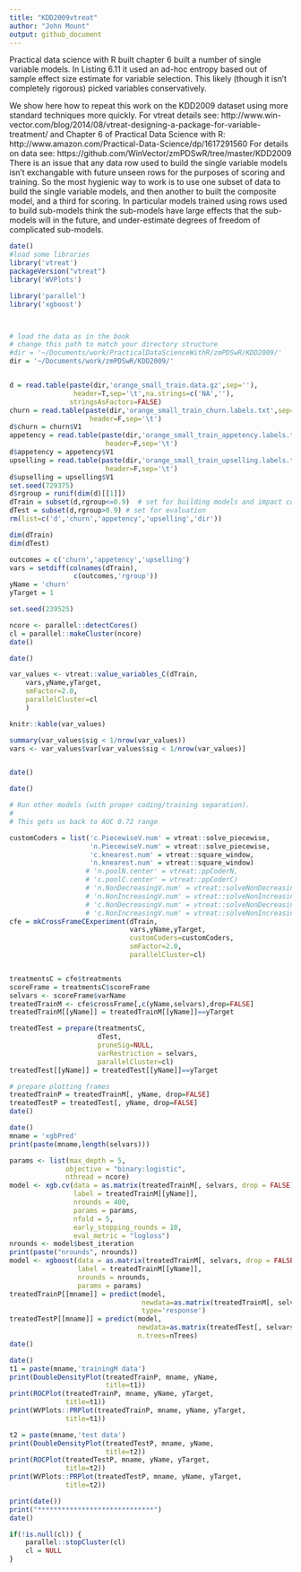 ```yaml
---
title: "KDD2009vtreat"
author: "John Mount"
output: github_document
---
```



Practical data science with R built chapter 6 built a number of single variable models.
In Listing 6.11 it used an ad-hoc entropy based out of sample effect size estimate
for variable selection.  This likely (though it isn't completely rigorous) picked 
variables conservatively.

We show here how to repeat this work on the KDD2009 dataset using more standard
techniques more quickly.
For vtreat details see: 
   http://www.win-vector.com/blog/2014/08/vtreat-designing-a-package-for-variable-treatment/
and Chapter 6 of Practical Data Science with R: 
    http://www.amazon.com/Practical-Data-Science/dp/1617291560
For details on data see: 
    https://github.com/WinVector/zmPDSwR/tree/master/KDD2009
There is an issue that any data row used to build the single variable models isn't
exchangable with future unseen rows for the purposes of scoring and training.  So
the most hygienic way to work is to use one subset of data to build the single variable models,
and then another to built the composite model, and a third for scoring.  In particular
models trained using rows used to build sub-models think the sub-models have large effects
that the sub-models will in the future, and under-estimate degrees of freedom of complicated
sub-models.


```r
date()
#load some libraries
library('vtreat')
packageVersion("vtreat")
library('WVPlots') 

library('parallel')
library('xgboost')



# load the data as in the book
# change this path to match your directory structure
#dir = '~/Documents/work/PracticalDataScienceWithR/zmPDSwR/KDD2009/' 
dir = '~/Documents/work/zmPDSwR/KDD2009/' 


d = read.table(paste(dir,'orange_small_train.data.gz',sep=''),
                header=T,sep='\t',na.strings=c('NA',''), 
               stringsAsFactors=FALSE)
churn = read.table(paste(dir,'orange_small_train_churn.labels.txt',sep=''),
                    header=F,sep='\t')
d$churn = churn$V1
appetency = read.table(paste(dir,'orange_small_train_appetency.labels.txt',sep=''),
                        header=F,sep='\t')
d$appetency = appetency$V1
upselling = read.table(paste(dir,'orange_small_train_upselling.labels.txt',sep=''),
                        header=F,sep='\t')
d$upselling = upselling$V1
set.seed(729375)
d$rgroup = runif(dim(d)[[1]])
dTrain = subset(d,rgroup<=0.9)  # set for building models and impact coding
dTest = subset(d,rgroup>0.9) # set for evaluation
rm(list=c('d','churn','appetency','upselling','dir'))

dim(dTrain)
dim(dTest)

outcomes = c('churn','appetency','upselling')
vars = setdiff(colnames(dTrain),
                c(outcomes,'rgroup'))
yName = 'churn'
yTarget = 1

set.seed(239525)

ncore <- parallel::detectCores()
cl = parallel::makeCluster(ncore)
date()
```

```r
date()

var_values <- vtreat::value_variables_C(dTrain,
    vars,yName,yTarget,
    smFactor=2.0, 
    parallelCluster=cl
    )

knitr::kable(var_values)

summary(var_values$sig < 1/nrow(var_values))
vars <- var_values$var[var_values$sig < 1/nrow(var_values)]


date()
```


```r
date()

# Run other models (with proper coding/training separation).
#
# This gets us back to AUC 0.72 range

customCoders = list('c.PiecewiseV.num' = vtreat::solve_piecewise,
                    'n.PiecewiseV.num' = vtreat::solve_piecewise,
                    'c.knearest.num' = vtreat::square_window,
                    'n.knearest.num' = vtreat::square_window)
                   # 'n.poolN.center' = vtreat::ppCoderN, 
                   # 'c.poolC.center' = vtreat::ppCoderC)
                   # 'n.NonDecreasingV.num' = vtreat::solveNonDecreasing,
                   # 'n.NonIncreasingV.num' = vtreat::solveNonIncreasing, 
                   # 'c.NonDecreasingV.num' = vtreat::solveNonDecreasing,
                   # 'c.NonIncreasingV.num' = vtreat::solveNonIncreasing)
cfe = mkCrossFrameCExperiment(dTrain,
                              vars,yName,yTarget,
                              customCoders=customCoders,
                              smFactor=2.0, 
                              parallelCluster=cl)


treatmentsC = cfe$treatments
scoreFrame = treatmentsC$scoreFrame
selvars <- scoreFrame$varName
treatedTrainM <- cfe$crossFrame[,c(yName,selvars),drop=FALSE]
treatedTrainM[[yName]] = treatedTrainM[[yName]]==yTarget

treatedTest = prepare(treatmentsC,
                      dTest,
                      pruneSig=NULL, 
                      varRestriction = selvars,
                      parallelCluster=cl)
treatedTest[[yName]] = treatedTest[[yName]]==yTarget

# prepare plotting frames
treatedTrainP = treatedTrainM[, yName, drop=FALSE]
treatedTestP = treatedTest[, yName, drop=FALSE]
date()
```

```r
date()
mname = 'xgbPred'
print(paste(mname,length(selvars)))

params <- list(max_depth = 5, 
              objective = "binary:logistic",
              nthread = ncore)
model <- xgb.cv(data = as.matrix(treatedTrainM[, selvars, drop = FALSE]),
                label = treatedTrainM[[yName]],
                nrounds = 400,
                params = params,
                nfold = 5,
                early_stopping_rounds = 10,
                eval_metric = "logloss")
nrounds <- model$best_iteration
print(paste("nrounds", nrounds))
model <- xgboost(data = as.matrix(treatedTrainM[, selvars, drop = FALSE]),
                 label = treatedTrainM[[yName]],
                 nrounds = nrounds,
                 params = params)
treatedTrainP[[mname]] = predict(model, 
                                 newdata=as.matrix(treatedTrainM[, selvars, drop = FALSE]), 
                                 type='response')
treatedTestP[[mname]] = predict(model,
                                newdata=as.matrix(treatedTest[, selvars, drop = FALSE]), 
                                n.trees=nTrees)
date()
```

```r
date()
t1 = paste(mname,'trainingM data')
print(DoubleDensityPlot(treatedTrainP, mname, yName, 
                        title=t1))
print(ROCPlot(treatedTrainP, mname, yName, yTarget,
              title=t1))
print(WVPlots::PRPlot(treatedTrainP, mname, yName, yTarget,
              title=t1))

t2 = paste(mname,'test data')
print(DoubleDensityPlot(treatedTestP, mname, yName, 
                        title=t2))
print(ROCPlot(treatedTestP, mname, yName, yTarget,
              title=t2))
print(WVPlots::PRPlot(treatedTestP, mname, yName, yTarget,
              title=t2))

print(date())
print("*****************************")
date()
```

```r
if(!is.null(cl)) {
    parallel::stopCluster(cl)
    cl = NULL
}
```

